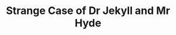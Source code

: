 ---
title: "Strange Case of Dr Jekyll and Mr Hyde"
slug: "strange-case-of-dr-jekyll-and-mr-hyde"
publishedDate: "August 22, 2021"
---